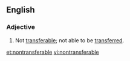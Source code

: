 ==English==
===Adjective===
{{en-adj}}
# Not [[transferable]]; not able to be [[transfer]]red.

[[et:nontransferable]]
[[vi:nontransferable]]